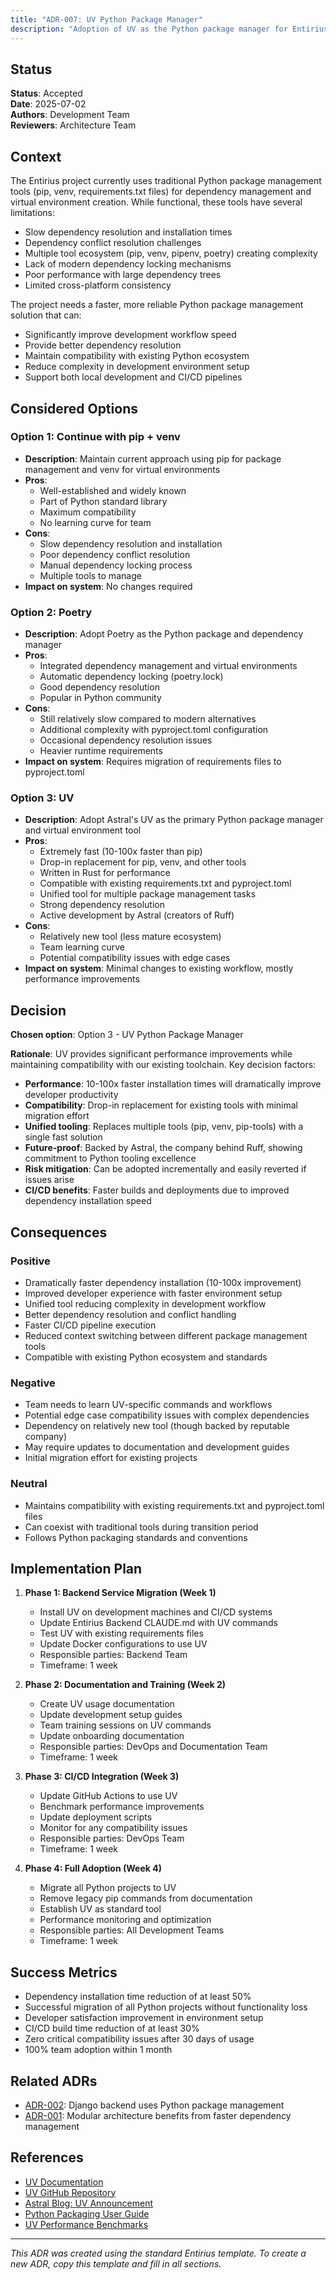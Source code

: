 ```yaml
---
title: "ADR-007: UV Python Package Manager"
description: "Adoption of UV as the Python package manager for Entirius projects"
---
```


## Status
**Status**: Accepted  
**Date**: 2025-07-02  
**Authors**: Development Team  
**Reviewers**: Architecture Team

## Context

The Entirius project currently uses traditional Python package management tools (pip, venv, requirements.txt files) for dependency management and virtual environment creation. While functional, these tools have several limitations:

- Slow dependency resolution and installation times
- Dependency conflict resolution challenges
- Multiple tool ecosystem (pip, venv, pipenv, poetry) creating complexity
- Lack of modern dependency locking mechanisms
- Poor performance with large dependency trees
- Limited cross-platform consistency

The project needs a faster, more reliable Python package management solution that can:
- Significantly improve development workflow speed
- Provide better dependency resolution
- Maintain compatibility with existing Python ecosystem
- Reduce complexity in development environment setup
- Support both local development and CI/CD pipelines

## Considered Options

### Option 1: Continue with pip + venv
- **Description**: Maintain current approach using pip for package management and venv for virtual environments
- **Pros**: 
  - Well-established and widely known
  - Part of Python standard library
  - Maximum compatibility
  - No learning curve for team
- **Cons**:
  - Slow dependency resolution and installation
  - Poor dependency conflict resolution
  - Manual dependency locking process
  - Multiple tools to manage
- **Impact on system**: No changes required

### Option 2: Poetry
- **Description**: Adopt Poetry as the Python package and dependency manager
- **Pros**: 
  - Integrated dependency management and virtual environments
  - Automatic dependency locking (poetry.lock)
  - Good dependency resolution
  - Popular in Python community
- **Cons**:
  - Still relatively slow compared to modern alternatives
  - Additional complexity with pyproject.toml configuration
  - Occasional dependency resolution issues
  - Heavier runtime requirements
- **Impact on system**: Requires migration of requirements files to pyproject.toml

### Option 3: UV
- **Description**: Adopt Astral's UV as the primary Python package manager and virtual environment tool
- **Pros**: 
  - Extremely fast (10-100x faster than pip)
  - Drop-in replacement for pip, venv, and other tools
  - Written in Rust for performance
  - Compatible with existing requirements.txt and pyproject.toml
  - Unified tool for multiple package management tasks
  - Strong dependency resolution
  - Active development by Astral (creators of Ruff)
- **Cons**:
  - Relatively new tool (less mature ecosystem)
  - Team learning curve
  - Potential compatibility issues with edge cases
- **Impact on system**: Minimal changes to existing workflow, mostly performance improvements

## Decision

**Chosen option**: Option 3 - UV Python Package Manager

**Rationale**: 
UV provides significant performance improvements while maintaining compatibility with our existing toolchain. Key decision factors:

- **Performance**: 10-100x faster installation times will dramatically improve developer productivity
- **Compatibility**: Drop-in replacement for existing tools with minimal migration effort
- **Unified tooling**: Replaces multiple tools (pip, venv, pip-tools) with a single fast solution
- **Future-proof**: Backed by Astral, the company behind Ruff, showing commitment to Python tooling excellence
- **Risk mitigation**: Can be adopted incrementally and easily reverted if issues arise
- **CI/CD benefits**: Faster builds and deployments due to improved dependency installation speed

## Consequences

### Positive
- Dramatically faster dependency installation (10-100x improvement)
- Improved developer experience with faster environment setup
- Unified tool reducing complexity in development workflow
- Better dependency resolution and conflict handling
- Faster CI/CD pipeline execution
- Reduced context switching between different package management tools
- Compatible with existing Python ecosystem and standards

### Negative
- Team needs to learn UV-specific commands and workflows
- Potential edge case compatibility issues with complex dependencies
- Dependency on relatively new tool (though backed by reputable company)
- May require updates to documentation and development guides
- Initial migration effort for existing projects

### Neutral
- Maintains compatibility with existing requirements.txt and pyproject.toml files
- Can coexist with traditional tools during transition period
- Follows Python packaging standards and conventions

## Implementation Plan

1. **Phase 1: Backend Service Migration (Week 1)**
   - Install UV on development machines and CI/CD systems
   - Update Entirius Backend CLAUDE.md with UV commands
   - Test UV with existing requirements files
   - Update Docker configurations to use UV
   - Responsible parties: Backend Team
   - Timeframe: 1 week

2. **Phase 2: Documentation and Training (Week 2)**
   - Create UV usage documentation
   - Update development setup guides
   - Team training sessions on UV commands
   - Update onboarding documentation
   - Responsible parties: DevOps and Documentation Team
   - Timeframe: 1 week

3. **Phase 3: CI/CD Integration (Week 3)**
   - Update GitHub Actions to use UV
   - Benchmark performance improvements
   - Update deployment scripts
   - Monitor for any compatibility issues
   - Responsible parties: DevOps Team
   - Timeframe: 1 week

4. **Phase 4: Full Adoption (Week 4)**
   - Migrate all Python projects to UV
   - Remove legacy pip commands from documentation
   - Establish UV as standard tool
   - Performance monitoring and optimization
   - Responsible parties: All Development Teams
   - Timeframe: 1 week

## Success Metrics

- Dependency installation time reduction of at least 50%
- Successful migration of all Python projects without functionality loss
- Developer satisfaction improvement in environment setup
- CI/CD build time reduction of at least 30%
- Zero critical compatibility issues after 30 days of usage
- 100% team adoption within 1 month

## Related ADRs

- [ADR-002](./adr-002-openapi-django-rest-framework): Django backend uses Python package management
- [ADR-001](./adr-001-modular-monolith): Modular architecture benefits from faster dependency management

## References

- [UV Documentation](https://docs.astral.sh/uv/)
- [UV GitHub Repository](https://github.com/astral-sh/uv)
- [Astral Blog: UV Announcement](https://astral.sh/blog/uv)
- [Python Packaging User Guide](https://packaging.python.org/)
- [UV Performance Benchmarks](https://github.com/astral-sh/uv#benchmarks)

---

*This ADR was created using the standard Entirius template. To create a new ADR, copy this template and fill in all sections.*